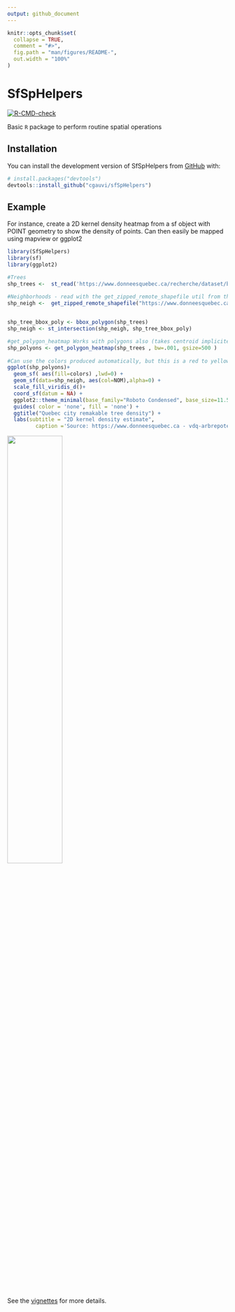 ```yaml
---
output: github_document
---
```


<!-- README.md is generated from README.Rmd. Please edit that file -->

```r
knitr::opts_chunk$set(
  collapse = TRUE,
  comment = "#>",
  fig.path = "man/figures/README-",
  out.width = "100%"
)
```

# SfSpHelpers

<!-- badges: start -->
[![R-CMD-check](https://github.com/cgauvi/sfSpHelpers/workflows/R-CMD-check/badge.svg)](https://github.com/cgauvi/sfSpHelpers/actions)
<!-- badges: end -->

Basic `R` package to perform routine spatial operations 

## Installation

You can install the development version of SfSpHelpers from [GitHub](https://github.com/) with:

``` r
# install.packages("devtools")
devtools::install_github("cgauvi/sfSpHelpers")
```

## Example

For instance, create a 2D kernel density heatmap from a sf object with POINT geometry to show the density of points. Can then easily be mapped using mapview or ggplot2

```r

library(SfSpHelpers)
library(sf)
library(ggplot2)

#Trees
shp_trees <-  st_read('https://www.donneesquebec.ca/recherche/dataset/bc5afddf-9439-4e96-84fb-f91847b722be/resource/bbdca0dd-82df-42f9-845b-32348debf8ab/download/vdq-arbrepotentielremarquable.geojson')
 
#Neighborhoods - read with the get_zipped_remote_shapefile util from the open data portal 
shp_neigh <-  get_zipped_remote_shapefile("https://www.donneesquebec.ca/recherche/dataset/5b1ae6f2-6719-46df-bd2f-e57a7034c917/resource/508594dc-b090-407c-9489-73a1b46a8477/download/vdq-quartier.zip")


shp_tree_bbox_poly <- bbox_polygon(shp_trees)
shp_neigh <- st_intersection(shp_neigh, shp_tree_bbox_poly)

#get_polygon_heatmap Works with polygons also (takes centroid implicitely)
shp_polyons <- get_polygon_heatmap(shp_trees , bw=.001, gsize=500 )
 
#Can use the colors produced automatically, but this is a red to yellow gradient 
ggplot(shp_polyons)+
  geom_sf( aes(fill=colors) ,lwd=0) +
  geom_sf(data=shp_neigh, aes(col=NOM),alpha=0) + 
  scale_fill_viridis_d()+
  coord_sf(datum = NA) + 
  ggplot2::theme_minimal(base_family="Roboto Condensed", base_size=11.5) +
  guides( color = 'none', fill = 'none') +
  ggtitle("Quebec city remakable tree density") + 
  labs(subtitle = "2D kernel density estimate",
         caption ='Source: https://www.donneesquebec.ca - vdq-arbrepotentielremarquable.geojson')
```

<img src="https://github.com/cgauvi/sfSpHelpers/raw/master/tree_kde.png" width="50%" class="center" />

See the [vignettes](https://cgauvi.github.io/sfSpHelpers/) for more
details.

